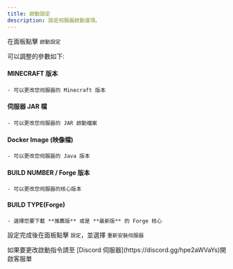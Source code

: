 ```yaml
---
title: 啟動設定
description: 設定伺服器啟動選項。
---
```



在面板點擊 `啟動設定`

可以調整的參數如下:

#### MINECRAFT 版本
    - 可以更改您伺服器的 Minecraft 版本

#### 伺服器 JAR 檔
    - 可以更改您伺服器的 JAR 啟動檔案

#### Docker Image (映像檔)
    - 可以更改您伺服器的 Java 版本

#### BUILD NUMBER / Forge 版本
    - 可以更改您伺服器的核心版本

#### BUILD TYPE(Forge)
    - 選擇您要下載 **推薦版** 或是 **最新版** 的 Forge 核心

設定完成後在面板點擊 `設定`，並選擇 `重新安裝伺服器`

<Callout title="警告" type="warn">
  如果要更改啟動指令請至 [Discord 伺服器](https://discord.gg/hpe2aWVaYs)開啟客服單
</Callout>
